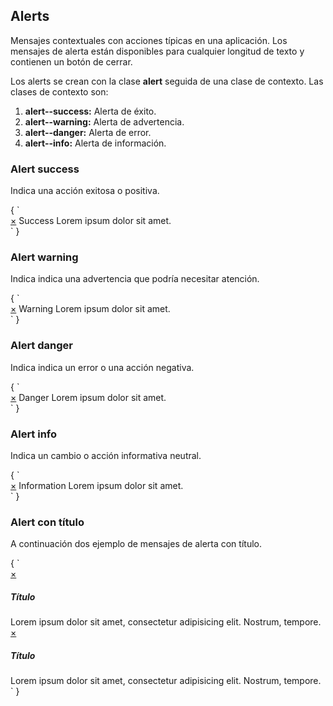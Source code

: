 
<Meta title="Componentes/Alerts" />

## Alerts

Mensajes contextuales con acciones típicas en una aplicación.
Los mensajes de alerta están disponibles para cualquier longitud de texto y contienen un botón de cerrar. 

Los alerts se crean con la clase **alert** seguida de una clase de contexto. Las clases de contexto son:

1. **alert--success:** Alerta de éxito.
2. **alert--warning:** Alerta de advertencia.
3. **alert--danger:** Alerta de error.
4. **alert--info:** Alerta de información.

### Alert success

Indica una acción exitosa o positiva.

<Preview>
    <Story name="Alert success" height="50px">
		{
            `<div class="alert alert--success mt-10">
            <a class="alert__btn-close" href="javascript:;" onclick="this.parentElement.style.display='none'">×</a>
            <span>Success Lorem ipsum dolor sit amet.</span>
            </div>`
        }
	</Story>
</Preview>


### Alert warning

Indica indica una advertencia que podría necesitar atención.

<Preview>
    <Story name="Alert warning" height="50px">
		{
            `<div class="alert alert--warning mt-10">
                <a class="alert__btn-close" href="javascript:;" onclick="this.parentElement.style.display='none'">×</a>
                <span>Warning Lorem ipsum dolor sit amet.</span>
            </div>`
        }
	</Story>
</Preview>

### Alert danger

Indica indica un error o una acción negativa.

<Preview>
    <Story name="Alert danger" height="50px">
		{
            `<div class="alert alert--danger mt-10">
                <a class="alert__btn-close" href="javascript:;" onclick="this.parentElement.style.display='none'">×</a>
                <span>Danger Lorem ipsum dolor sit amet.</span>
            </div>`
        }
	</Story>
</Preview>


### Alert info

Indica un cambio o acción informativa neutral.

<Preview>
    <Story name="Alert info" height="50px">
		{
            `<div class="alert alert--info mt-10">
                <a class="alert__btn-close" href="javascript:;" onclick="this.parentElement.style.display='none'">×</a>
                <span>Information Lorem ipsum dolor sit amet.</span>
            </div>`
        }
	</Story>
</Preview>

### Alert con título

A continuación dos ejemplo de mensajes de alerta con título.

<Preview>
  <Story name="Alerts titulo" height="160px">
		{
            `<div class="alert alert--success mt-10">
                <a class="alert__btn-close" href="javascript:;" onclick="this.parentElement.style.display='none'">×</a>
                <h5 class="fz-18">Título</h5>
                <div class="mt-10"><span>Lorem ipsum dolor sit amet, consectetur adipisicing elit. Nostrum, tempore.</span></div>
            </div>  
            <div class="alert alert--danger mt-10">
                <a class="alert__btn-close" href="javascript:;" onclick="this.parentElement.style.display='none'">×</a>
                <h5 class="fz-18">Título</h5>
                <div class="mt-10"><span>Lorem ipsum dolor sit amet, consectetur adipisicing elit. Nostrum, tempore.</span></div>
            </div>`
        }
	</Story>
</Preview>

